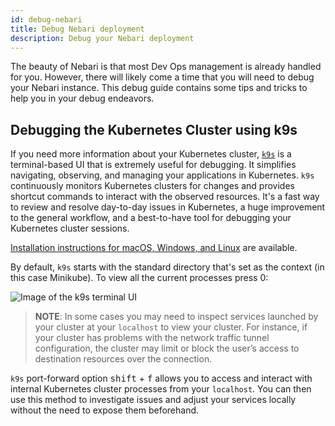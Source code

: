 ```yaml
---
id: debug-nebari
title: Debug Nebari deployment
description: Debug your Nebari deployment
---
```


The beauty of Nebari is that most Dev Ops management is already handled for you. However, there will likely come a time that you will need to debug your Nebari instance. This debug guide contains some tips and tricks to help you in your debug endeavors.

## Debugging the Kubernetes Cluster using k9s

If you need more information about your Kubernetes cluster, [`k9s`](https://k9scli.io/) is a terminal-based UI that is extremely useful for debugging. It simplifies navigating, observing, and managing your applications in Kubernetes. `k9s` continuously monitors Kubernetes clusters for changes and provides shortcut commands to interact with the observed resources. It's a fast way to review and resolve day-to-day issues in Kubernetes, a huge improvement to the general workflow, and a best-to-have tool for debugging your Kubernetes cluster sessions.

[Installation instructions for macOS, Windows, and Linux](https://github.com/derailed/k9s) are available.

By default, `k9s` starts with the standard directory that's set as the context (in this case Minikube). To view all the current processes press 0:

![Image of the k9s terminal UI](/img/k9s_UI.png)

> **NOTE**: In some cases you may need to inspect services launched by your cluster at your `localhost` to view your cluster. For instance, if your cluster has problems with the network traffic tunnel configuration, the cluster may limit or block the user’s access to destination resources over the connection.

`k9s` port-forward option <kbd>shift</kbd> + <kbd>f</kbd> allows you to access and interact with internal Kubernetes cluster processes from your `localhost`. You can then use this method to investigate issues and adjust your services locally without the need to expose them beforehand.
